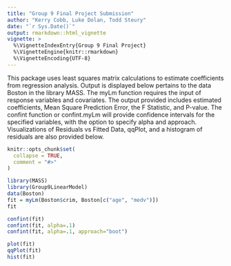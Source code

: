 ```yaml
---
title: "Group 9 Final Project Submission"
author: "Kerry Cobb, Luke Dolan, Todd Steury"
date: "`r Sys.Date()`"
output: rmarkdown::html_vignette
vignette: >
  %\VignetteIndexEntry{Group 9 Final Project}
  %\VignetteEngine{knitr::rmarkdown}
  %\VignetteEncoding{UTF-8}
---
```


This package uses least squares matrix calculations to estimate coefficients from regression analysis. Output is displayed below pertains to the data Boston in the library MASS. The myLm function requires the input of response variables and covariates. The output provided includes estimated coefficients, Mean Square Prediction Error, the F Statistic, and P-value. 
The confint function or confint.myLm will provide confidence intervals for the specified variables, with the option to specify alpha and approach. 
Visualizations of Residuals vs Fitted Data, qqPlot, and a histogram of residuals are also provided below. 
```r
knitr::opts_chunk$set(
  collapse = TRUE,
  comment = "#>"
)
```


```r
library(MASS)
library(Group9LinearModel)
data(Boston)
fit = myLm(Boston$crim, Boston[c("age", "medv")])
fit

confint(fit)
confint(fit, alpha=.1)
confint(fit, alpha=.1, approach="boot")

plot(fit)
qqPlot(fit)
hist(fit)

```
